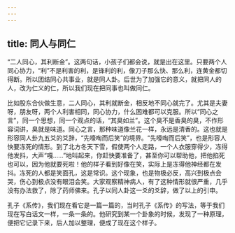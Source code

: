 ```yaml
---
---
---
```

title: 同人与同仁
---




“二人同心，其利断金”。这两句话，小孩子们都会说，就是出在这里。只要两个人同心协力，“利”不是利害的利，是锋利的利，像刀子那么快、那么利，连黄金都切得断。所以团结同心共事业，就是同人卦。后世为了加强它的意义，就把同人的人，改为仁义的仁，所以我们现在把同事也叫做同仁。

比如股东合伙做生意，二人同心，其利就断金，相反地不同心就完了。尤其是夫妻呀，朋友呀，两个人利害相同，同心协力，什么困难都可以克服。所以“同心之言”，同一个思想，同一个观点的话，“其臭如兰”。这个臭不是香臭的臭，不作形容词讲，臭就是味道。同心之言，那种味道像兰花一样，永远是清香的。这也就是形容同人卦九五爻的爻辞，“先嚎啕而后笑”的境界。“先嚎啕而后笑”，也是形容人快要冻死的情形。到了北方冬天下雪，假使两个人走路，一个人衣服穿得少，冻得他发抖，大声“嘎……”地叫起来，你赶快要准备了，甚至你可以帮助他，把他掐死也可以，因为他就要死啦！他的样子看到好像在笑，实际上是冻得他神经都在发抖。冻死的人都是笑面孔，这是常识。这个现象，也是物极必反，高兴到极点会哭，伤心到极点没有眼泪会笑。大家观察精神病人，有了这种情形就很严重，几乎没有办法救了，除了药师佛来。孔子以同人卦这一爻的爻辞，做了以上的引申。

孔子《系传》，我们现在看它是一篇一篇的，当时孔子《系传》的写法，等于我们现在写白话文一样，一条一条的。他研究到某一个卦象的时候，发现了一种原理，便把它记录下来，后人加以整理，便成了现在这个样子。